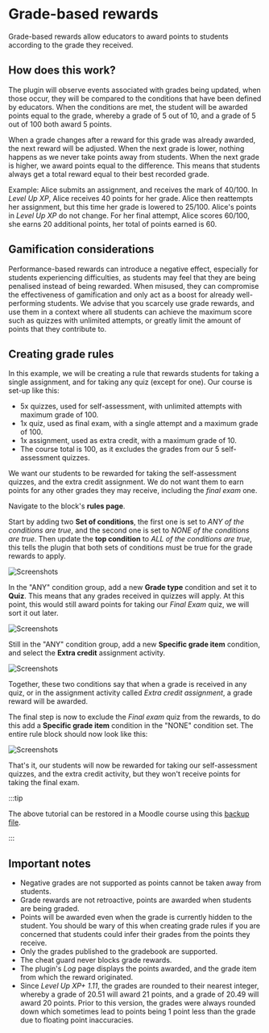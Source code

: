 # Grade-based rewards


<RequiresXpPlus />

Grade-based rewards allow educators to award points to students according to the grade they received.

## How does this work?

The plugin will observe events associated with grades being updated, when those occur, they will be compared to the conditions that have been defined by educators. When the conditions are met, the student will be awarded points equal to the grade, whereby a grade of 5 out of 10, and a grade of 5 out of 100 both award 5 points.

When a grade changes after a reward for this grade was already awarded, the next reward will be adjusted. When the next grade is lower, nothing happens as we never take points away from students. When the next grade is higher, we award points equal to the difference. This means that students always get a total reward equal to their best recorded grade.

Example: Alice submits an assignment, and receives the mark of 40/100. In _Level Up XP_, Alice receives 40 points for her grade. Alice then reattempts her assignment, but this time her grade is lowered to 25/100. Alice's points in _Level Up XP_ do not change. For her final attempt, Alice scores 60/100, she earns 20 additional points, her total of points earned is 60.

## Gamification considerations

Performance-based rewards can introduce a negative effect, especially for students experiencing difficulties, as students may feel that they are being penalised instead of being rewarded. When misused, they can compromise the effectiveness of gamification and only act as a boost for already well-performing students. We advise that you scarcely use grade rewards, and use them in a context where all students can achieve the maximum score such as quizzes with unlimited attempts, or greatly limit the amount of points that they contribute to.

## Creating grade rules

In this example, we will be creating a rule that rewards students for taking a single assignment, and for taking any quiz (except for one). Our course is set-up like this:

- 5x quizzes, used for self-assessment, with unlimited attempts with maximum grade of 100.
- 1x quiz, used as final exam, with a single attempt and a maximum grade of 100.
- 1x assignment, used as extra credit, with a maximum grade of 10.
- The course total is 100, as it excludes the grades from our 5 self-assessment quizzes.

We want our students to be rewarded for taking the self-assessment quizzes, and the extra credit assignment. We do not want them to earn points for any other grades they may receive, including the _final exam_ one.

Navigate to the block's **rules page**.


<XpRulesPageLocation />

Start by adding two **Set of conditions**, the first one is set to _ANY of the conditions are true_, and the second one is set to _NONE of the conditions are true_. Then update the **top condition** to _ALL of the conditions are true_, this tells the plugin that both sets of conditions must be true for the grade rewards to apply.

![Screenshots](rule-grades-empty-conditions.png)

In the "ANY" condition group, add a new **Grade type** condition and set it to **Quiz**. This means that any grades received in quizzes will apply. At this point, this would still award points for taking our _Final Exam_ quiz, we will sort it out later.

![Screenshots](rule-grades-quiz.png)

Still in the "ANY" condition group, add a new **Specific grade item** condition, and select the **Extra credit** assignment activity.

![Screenshots](rule-grades-extra-credit.png)

Together, these two conditions say that when a grade is received in any quiz, or in the assignment activity called _Extra credit assignment_, a grade reward will be awarded.

The final step is now to exclude the _Final exam_ quiz from the rewards, to do this add a **Specific grade item** condition in the "NONE" condition set. The entire rule block should now look like this:

![Screenshots](rule-grades-all.png)

That's it, our students will now be rewarded for taking our self-assessment quizzes, and the extra credit activity, but they won't receive points for taking the final exam.

:::tip

The above tutorial can be restored in a Moodle course using this [backup file](./backup-grades-demo.mbz).

:::

## Important notes

- Negative grades are not supported as points cannot be taken away from students.
- Grade rewards are not retroactive, points are awarded when students are being graded.
- Points will be awarded even when the grade is currently hidden to the student. You should be wary of this when creating grade rules if you are concerned that students could infer their grades from the points they receive.
- Only the grades published to the gradebook are supported.
- The cheat guard never blocks grade rewards.
- The plugin's _Log_ page displays the points awarded, and the grade item from which the reward originated.
- Since _Level Up XP+ 1.11_, the grades are rounded to their nearest integer, whereby a grade of 20.51 will award 21 points, and a grade of 20.49 will award 20 points. Prior to this version, the grades were always rounded down which sometimes lead to points being 1 point less than the grade due to floating point inaccuracies.
